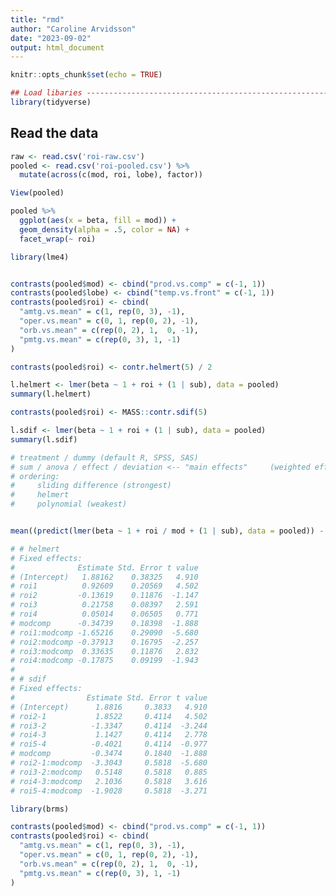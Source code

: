 ```yaml
---
title: "rmd"
author: "Caroline Arvidsson"
date: "2023-09-02"
output: html_document
---
```


```r
knitr::opts_chunk$set(echo = TRUE)

## Load libaries --------------------------------------------------------------
library(tidyverse)
```

## Read the data

```r
raw <- read.csv('roi-raw.csv')
pooled <- read.csv('roi-pooled.csv') %>%
  mutate(across(c(mod, roi, lobe), factor))
```

```r
View(pooled)

pooled %>%
  ggplot(aes(x = beta, fill = mod)) +
  geom_density(alpha = .5, color = NA) +
  facet_wrap(~ roi)
```



```r
library(lme4)


contrasts(pooled$mod) <- cbind("prod.vs.comp" = c(-1, 1))
contrasts(pooled$lobe) <- cbind("temp.vs.front" = c(-1, 1))
contrasts(pooled$roi) <- cbind(
  "amtg.vs.mean" = c(1, rep(0, 3), -1),
  "oper.vs.mean" = c(0, 1, rep(0, 2), -1),
  "orb.vs.mean" = c(rep(0, 2), 1,  0, -1),
  "pmtg.vs.mean" = c(rep(0, 3), 1, -1)
)

contrasts(pooled$roi) <- contr.helmert(5) / 2

l.helmert <- lmer(beta ~ 1 + roi + (1 | sub), data = pooled)
summary(l.helmert)

contrasts(pooled$roi) <- MASS::contr.sdif(5)

l.sdif <- lmer(beta ~ 1 + roi + (1 | sub), data = pooled)
summary(l.sdif)

# treatment / dummy (default R, SPSS, SAS)
# sum / anova / effect / deviation <-- "main effects"     (weighted effect coding)
# ordering:
#     sliding difference (strongest)
#     helmert
#     polynomial (weakest)


mean((predict(lmer(beta ~ 1 + roi / mod + (1 | sub), data = pooled)) - predict(lmer(beta ~ 1 + roi * mod + (1 | sub), data = pooled))))

# # helmert
# Fixed effects:
#              Estimate Std. Error t value
# (Intercept)   1.88162    0.38325   4.910
# roi1          0.92609    0.20569   4.502
# roi2         -0.13619    0.11876  -1.147
# roi3          0.21758    0.08397   2.591
# roi4          0.05014    0.06505   0.771
# modcomp      -0.34739    0.18398  -1.888
# roi1:modcomp -1.65216    0.29090  -5.680
# roi2:modcomp -0.37913    0.16795  -2.257
# roi3:modcomp  0.33635    0.11876   2.832
# roi4:modcomp -0.17875    0.09199  -1.943
#
# # sdif
# Fixed effects:
#                Estimate Std. Error t value
# (Intercept)      1.8816     0.3833   4.910
# roi2-1           1.8522     0.4114   4.502
# roi3-2          -1.3347     0.4114  -3.244
# roi4-3           1.1427     0.4114   2.778
# roi5-4          -0.4021     0.4114  -0.977
# modcomp         -0.3474     0.1840  -1.888
# roi2-1:modcomp  -3.3043     0.5818  -5.680
# roi3-2:modcomp   0.5148     0.5818   0.885
# roi4-3:modcomp   2.1036     0.5818   3.616
# roi5-4:modcomp  -1.9028     0.5818  -3.271
```

```r
library(brms)

contrasts(pooled$mod) <- cbind("prod.vs.comp" = c(-1, 1))
contrasts(pooled$roi) <- cbind(
  "amtg.vs.mean" = c(1, rep(0, 3), -1),
  "oper.vs.mean" = c(0, 1, rep(0, 2), -1),
  "orb.vs.mean" = c(rep(0, 2), 1,  0, -1),
  "pmtg.vs.mean" = c(rep(0, 3), 1, -1)
)


```
